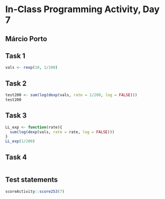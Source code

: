 # In-Class Programming Activity, Day 7

## Márcio Porto

## Task 1

```r
vals <- rexp(10, 1/100)
```

## Task 2

```r
test200 <- sum(log(dexp(vals, rate = 1/200, log = FALSE)))
test200
```

## Task 3

```r
LL_exp <- function(rate){
  sum(log(dexp(vals, rate = rate, log = FALSE)))
}
LL_exp(1/200)
```

## Task 4

```r
```

## Test statements

```r
scoreActivity::score253(7)
```